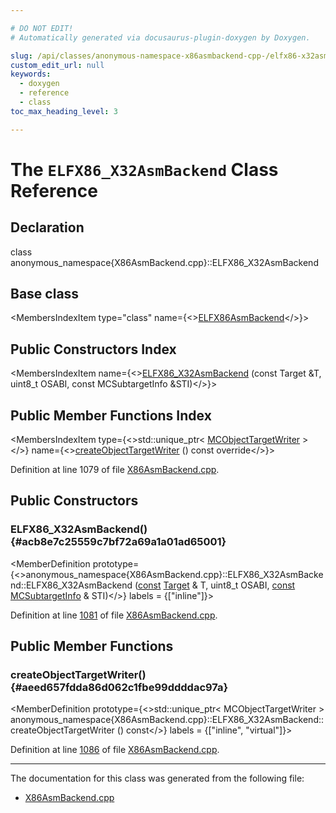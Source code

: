 ```yaml
---

# DO NOT EDIT!
# Automatically generated via docusaurus-plugin-doxygen by Doxygen.

slug: /api/classes/anonymous-namespace-x86asmbackend-cpp-/elfx86-x32asmbackend
custom_edit_url: null
keywords:
  - doxygen
  - reference
  - class
toc_max_heading_level: 3

---
```





# The `ELFX86_X32AsmBackend` Class Reference

<DoxygenPage pluginConfig={pluginConfig}>



## Declaration

<CodeBlock>class anonymous_namespace{X86AsmBackend.cpp}::ELFX86_X32AsmBackend</CodeBlock>

## Base class

<MembersIndex>

<MembersIndexItem
  type="class"
  name={<><a href="/docs/api/classes/anonymous-namespace-x86asmbackend-cpp-/elfx86asmbackend">ELFX86AsmBackend</a></>}>
</MembersIndexItem>

</MembersIndex>

## Public Constructors Index

<MembersIndex>

<MembersIndexItem
  name={<><a href="#acb8e7c25559c7bf72a69a1a01ad65001">ELFX86&#95;X32AsmBackend</a> (const Target &amp;T, uint8&#95;t OSABI, const MCSubtargetInfo &amp;STI)</>}>
</MembersIndexItem>

</MembersIndex>

## Public Member Functions Index

<MembersIndex>

<MembersIndexItem
  type={<>std::unique&#95;ptr&lt; <a href="/docs/api/classes/llvm/mcobjecttargetwriter">MCObjectTargetWriter</a> &gt;</>}
  name={<><a href="#aeed657fdda86d062c1fbe99ddddac97a">createObjectTargetWriter</a> () const override</>}>
</MembersIndexItem>

</MembersIndex>


Definition at line 1079 of file <a href="/docs/api/files/lib/lib/target/lib/target/x86/lib/target/x86/mctargetdesc/x86asmbackend-cpp">X86AsmBackend.cpp</a>.

<SectionDefinition>

## Public Constructors

### ELFX86&#95;X32AsmBackend() {#acb8e7c25559c7bf72a69a1a01ad65001}

<MemberDefinition
  prototype={<>anonymous&#95;namespace&#123;X86AsmBackend.cpp&#125;::ELFX86&#95;X32AsmBackend::ELFX86&#95;X32AsmBackend (<a href="/docs/api/files/lib/lib/target/lib/target/aarch64/aarch64promoteconstant-cpp/#a90f8350fecae261c25be85d38b451bff">const</a> <a href="/docs/api/classes/llvm/target">Target</a> &amp; T, uint8&#95;t OSABI, <a href="/docs/api/files/lib/lib/target/lib/target/aarch64/aarch64promoteconstant-cpp/#a90f8350fecae261c25be85d38b451bff">const</a> <a href="/docs/api/classes/llvm/mcsubtargetinfo">MCSubtargetInfo</a> &amp; STI)</>}
  labels = {["inline"]}>

Definition at line <a href="/docs/api/files/lib/lib/target/lib/target/x86/lib/target/x86/mctargetdesc/x86asmbackend-cpp/#l01081">1081</a> of file <a href="/docs/api/files/lib/lib/target/lib/target/x86/lib/target/x86/mctargetdesc/x86asmbackend-cpp">X86AsmBackend.cpp</a>.
</MemberDefinition>

</SectionDefinition>

<SectionDefinition>

## Public Member Functions

### createObjectTargetWriter() {#aeed657fdda86d062c1fbe99ddddac97a}

<MemberDefinition
  prototype={<>std::unique&#95;ptr&lt; MCObjectTargetWriter &gt; anonymous&#95;namespace&#123;X86AsmBackend.cpp&#125;::ELFX86&#95;X32AsmBackend::createObjectTargetWriter () const</>}
  labels = {["inline", "virtual"]}>

Definition at line <a href="/docs/api/files/lib/lib/target/lib/target/x86/lib/target/x86/mctargetdesc/x86asmbackend-cpp/#l01086">1086</a> of file <a href="/docs/api/files/lib/lib/target/lib/target/x86/lib/target/x86/mctargetdesc/x86asmbackend-cpp">X86AsmBackend.cpp</a>.
</MemberDefinition>

</SectionDefinition>

<hr/>

The documentation for this class was generated from the following file:

<ul>
<li><a href="/docs/api/files/lib/lib/target/lib/target/x86/lib/target/x86/mctargetdesc/x86asmbackend-cpp">X86AsmBackend.cpp</a></li>
</ul>

</DoxygenPage>
